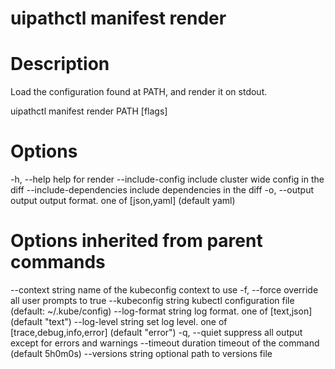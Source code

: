 ﻿# uipathctl manifest render

# Description

Load the configuration found at PATH, and render it on stdout.

uipathctl manifest render PATH [flags]

# Options

-h, --help                   help for render
      --include-config         include cluster wide config in the diff
      --include-dependencies   include dependencies in the diff
  -o, --output output          output format. one of [json,yaml] (default yaml)

# Options inherited from parent commands

--context string      name of the kubeconfig context to use
  -f, --force               override all user prompts to true
      --kubeconfig string   kubectl configuration file (default: ~/.kube/config)
      --log-format string   log format. one of [text,json] (default "text")
      --log-level string    set log level. one of [trace,debug,info,error] (default "error")
  -q, --quiet               suppress all output except for errors and warnings
      --timeout duration    timeout of the command (default 5h0m0s)
      --versions string     optional path to versions file
